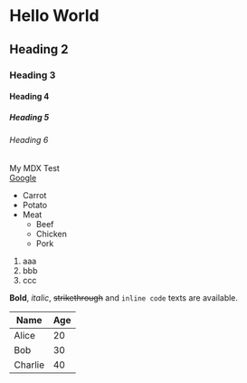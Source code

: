 # Hello World

## Heading 2

### Heading 3

#### Heading 4

##### Heading 5

###### Heading 6

My MDX Test  
[Google](https://google.com)

- Carrot
- Potato
- Meat
  - Beef
  - Chicken
  - Pork

1. aaa
2. bbb
3. ccc

**Bold**, _italic_, ~~strikethrough~~ and `inline code` texts are available.

| Name    | Age |
| ------- | --- |
| Alice   | 20  |
| Bob     | 30  |
| Charlie | 40  |
